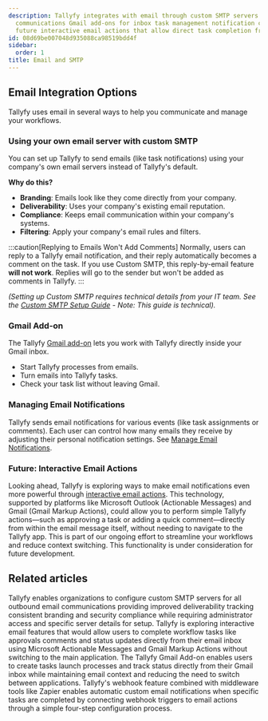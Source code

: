 ```yaml
---
description: Tallyfy integrates with email through custom SMTP servers for branded
  communications Gmail add-ons for inbox task management notification controls and
  future interactive email actions that allow direct task completion from email messages.
id: 08d69be007048d935088ca98519bdd4f
sidebar:
  order: 1
title: Email and SMTP
---
```


## Email Integration Options

Tallyfy uses email in several ways to help you communicate and manage your workflows.

### Using your own email server with custom SMTP

You can set up Tallyfy to send emails (like task notifications) using your company's own email servers instead of Tallyfy's default.

**Why do this?**
- **Branding**: Emails look like they come directly from your company.
- **Deliverability**: Uses your company's existing email reputation.
- **Compliance**: Keeps email communication within your company's systems.
- **Filtering**: Apply your company's email rules and filters.

:::caution[Replying to Emails Won't Add Comments]
Normally, users can reply to a Tallyfy email notification, and their reply automatically becomes a comment on the task. If you use Custom SMTP, this reply-by-email feature **will not work**. Replies will go to the sender but won't be added as comments in Tallyfy.
:::

*(Setting up Custom SMTP requires technical details from your IT team. See the [Custom SMTP Setup Guide](/products/pro/integrations/email/how-to-set-up-custom-smtp-in-tallyfy/) - Note: This guide is technical).* 

### Gmail Add-on

The Tallyfy [Gmail add-on](/products/pro/integrations/email/how-can-i-manage-my-tasks-with-tallyfys-gmail-add-on/) lets you work with Tallyfy directly inside your Gmail inbox.

- Start Tallyfy processes from emails.
- Turn emails into Tallyfy tasks.
- Check your task list without leaving Gmail.

### Managing Email Notifications

Tallyfy sends email notifications for various events (like task assignments or comments). Each user can control how many emails they receive by adjusting their personal notification settings. See [Manage Email Notifications](/products/pro/settings/personal-settings/how-can-i-manage-email-notifications-in-tallyfy/).

### Future: Interactive Email Actions

Looking ahead, Tallyfy is exploring ways to make email notifications even more powerful through [interactive email actions](/products/pro/integrations/interactive-email-actions/). This technology, supported by platforms like Microsoft Outlook (Actionable Messages) and Gmail (Gmail Markup Actions), could allow you to perform simple Tallyfy actions—such as approving a task or adding a quick comment—directly from within the email message itself, without needing to navigate to the Tallyfy app. This is part of our ongoing effort to streamline your workflows and reduce context switching. This functionality is under consideration for future development.


<PageTree />


## Related articles
<CardGrid>
<LinkTitleCard header="<b>Email > Set up custom SMTP sending</b>" href="/products/pro/integrations/email/how-to-set-up-custom-smtp-in-tallyfy/" > Tallyfy enables organizations to configure custom SMTP servers for all outbound email communications providing improved deliverability tracking consistent branding and security compliance while requiring administrator access and specific server details for setup. </LinkTitleCard>
<LinkTitleCard header="<b>Integrations > Exploring interactive email actions</b>" href="/products/pro/integrations/interactive-email-actions/" > Tallyfy is exploring interactive email features that would allow users to complete workflow tasks like approvals comments and status updates directly from their email inbox using Microsoft Actionable Messages and Gmail Markup Actions without switching to the main application. </LinkTitleCard>
<LinkTitleCard header="<b>Email > Gmail add-on</b>" href="/products/pro/integrations/email/how-can-i-manage-my-tasks-with-tallyfys-gmail-add-on/" > The Tallyfy Gmail Add-on enables users to create tasks launch processes and track status directly from their Gmail inbox while maintaining email context and reducing the need to switch between applications. </LinkTitleCard>
<LinkTitleCard header="<b>Webhooks > Send emails using webhooks</b>" href="/products/pro/integrations/webhooks/how-can-i-send-emails-using-webhooks-in-tallyfy/" > Tallyfy's webhook feature combined with middleware tools like Zapier enables automatic custom email notifications when specific tasks are completed by connecting webhook triggers to email actions through a simple four-step configuration process. </LinkTitleCard>
</CardGrid>